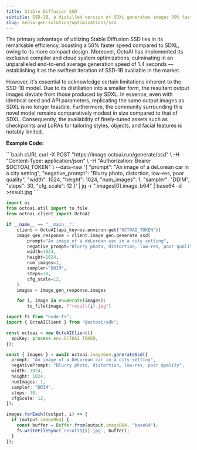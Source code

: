 ```yaml
---
title: Stable Diffusion SSD
subtitle: SSD-1B, a distilled version of SDXL generates images 50% faster than SDXL.
slug: media-gen-solution/optimizations/ssd
---
```


The primary advantage of utilizing Stable Diffusion SSD lies in its remarkable efficiency, boasting a 50% faster speed compared to SDXL, owing to its more compact design. Moreover, OctoAI has implemented its exclusive compiler and cloud system optimizations, culminating in an unparalleled end-to-end average generation speed of 1.4 seconds — establishing it as the swiftest iteration of SSD-1B available in the market.

However, it's essential to acknowledge certain limitations inherent to the SSD-1B model. Due to its distillation into a smaller form, the resultant output images deviate from those produced by SDXL. In essence, even with identical seed and API parameters, replicating the same output images as SDXL is no longer feasible. Furthermore, the community surrounding this novel model remains comparatively modest in size compared to that of SDXL. Consequently, the availability of finely-tuned assets such as checkpoints and LoRAs for tailoring styles, objects, and facial features is notably limited.

**Example Code:**

<CodeGroup>
```bash cURL
curl -X POST "https://image.octoai.run/generate/ssd" \
    -H "Content-Type: application/json" \
    -H "Authorization: Bearer $OCTOAI_TOKEN" \
    --data-raw '{
        "prompt": "An image of a deLorean car in a city setting",
        "negative_prompt": "Blurry photo, distortion, low-res, poor quality",
        "width": 1024,
        "height": 1024,
        "num_images": 1,
        "sampler": "DDIM",
        "steps": 30,
        "cfg_scale": 12
    }' | jq -r ".images[0].image_b64" | base64 -d >result.jpg
```

```Python Python
import os
from octoai.util import to_file
from octoai.client import OctoAI

if __name__ == "__main__":
    client = OctoAI(api_key=os.environ.get("OCTOAI_TOKEN"))
    image_gen_response = client.image_gen.generate_ssd(
        prompt="An image of a deLorean car in a city setting",
        negative_prompt="Blurry photo, distortion, low-res, poor quality",
        width=1024,
        height=1024,
        num_images=1,
        sampler="DDIM",
        steps=30,
        cfg_scale=12,
    )
    images = image_gen_response.images

    for i, image in enumerate(images):
        to_file(image, f"result{i}.jpg")
```

```typescript TypeScript
import fs from "node:fs";
import { OctoAIClient } from "@octoai/sdk";

const octoai = new OctoAIClient({
  apiKey: process.env.OCTOAI_TOKEN,
});

const { images } = await octoai.imageGen.generateSsd({
  prompt: "An image of a DeLorean car in a city setting",
  negativePrompt: "Blurry photo, distortion, low-res, poor quality",
  width: 1024,
  height: 1024,
  numImages: 1,
  sampler: "DDIM",
  steps: 30,
  cfgScale: 12,
});

images.forEach((output, i) => {
  if (output.imageB64) {
    const buffer = Buffer.from(output.imageB64, "base64");
    fs.writeFileSync(`result${i}.jpg`, buffer);
  }
});
```

</CodeGroup>

